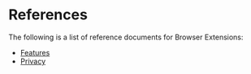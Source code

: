 # References

The following is a list of reference documents for Browser Extensions:

- [Features](/integration/browser_extension/references/features)
- [Privacy](/integration/browser_extension/references/privacy)

